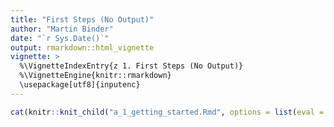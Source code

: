 ```yaml
---
title: "First Steps (No Output)"
author: "Martin Binder"
date: "`r Sys.Date()`"
output: rmarkdown::html_vignette
vignette: >
  %\VignetteIndexEntry{z 1. First Steps (No Output)}
  %\VignetteEngine{knitr::rmarkdown}
  \usepackage[utf8]{inputenc}
---
```


```r
cat(knitr::knit_child("a_1_getting_started.Rmd", options = list(eval = FALSE)), sep = "\n")
```
